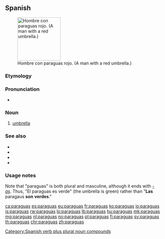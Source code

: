 {{also|paragüas}}
==Spanish==
{{wikipedia|lang=es}}
[[File:Happy man in a rainy day.jpg|thumb|140px|Hombre con paraguas rojo. (A man with a red umbrella.)]]

===Etymology===
{{compound|parar|agua|t1=to [[stop]]|t2=[[water]]|lang=es}}<!-- confirmed with real. dicc. esp. not "para" (for) + "agua" (water) -->

===Pronunciation===
* {{es-IPA}}

===Noun===
{{es-noun|m|paraguas}}

# [[umbrella]]

===See also===
* {{l|es|parabrisas}}
* {{l|es|paragüita}}
* {{l|es|paragüero}}
* {{l|es|parasol}}

===Usage notes===
Note that "paraguas" is both plural and masculine, although it ends with ''[[-as]]''. Thus, "El paraguas es verde" (the umbrella is green) rather than "'''Las''' paragaus '''son''' '''verdes'''."

[[Category:Spanish verb plus plural noun compounds]]

[[ca:paraguas]]
[[es:paraguas]]
[[eu:paraguas]]
[[fr:paraguas]]
[[ko:paraguas]]
[[io:paraguas]]
[[is:paraguas]]
[[rw:paraguas]]
[[lo:paraguas]]
[[lb:paraguas]]
[[hu:paraguas]]
[[mk:paraguas]]
[[mg:paraguas]]
[[nl:paraguas]]
[[no:paraguas]]
[[pl:paraguas]]
[[fi:paraguas]]
[[sv:paraguas]]
[[th:paraguas]]
[[chr:paraguas]]
[[zh:paraguas]]
